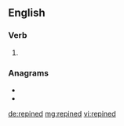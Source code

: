 ==English==

===Verb===
{{head|en|verb form}}

# {{en-past of|repine}}

===Anagrams===
* {{l|en|Dnieper}}
* {{l|en|ripened}}

[[de:repined]]
[[mg:repined]]
[[vi:repined]]